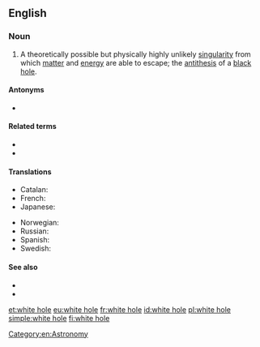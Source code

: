 ==English==
{{wikipedia}}

===Noun===
{{en-noun|head=[[white]] [[hole]]}}

# {{lb|en|idiomatic}} A theoretically possible but physically highly unlikely [[singularity]] from which [[matter]] and [[energy]] are able to escape; the [[antithesis]] of a [[black hole]].

====Antonyms====
* {{l|en|black hole}}

====Related terms====
* {{l|en|black hole}}
* {{l|en|wormhole}}

====Translations====
{{trans-top|singularity}}
* Catalan: {{t|ca|forat blanc|m}}
* French: {{t+|fr|trou blanc|m}}
* Japanese: {{t|ja|ホワイトホール|tr=howaito hōru}}
{{trans-mid}}
* Norwegian: {{t|no|hvitt hull|n}}
* Russian: {{t+|ru|белая дыра́|f}}
* Spanish: {{t|es|agujero blanco|m}}
* Swedish: {{t|sv|vitt hål|n}}
{{trans-bottom}}

====See also====
* {{l|en|star}}
* {{l|en|neutron star}}

[[Category:en:Astronomy]]

[[et:white hole]]
[[eu:white hole]]
[[fr:white hole]]
[[id:white hole]]
[[pl:white hole]]
[[simple:white hole]]
[[fi:white hole]]